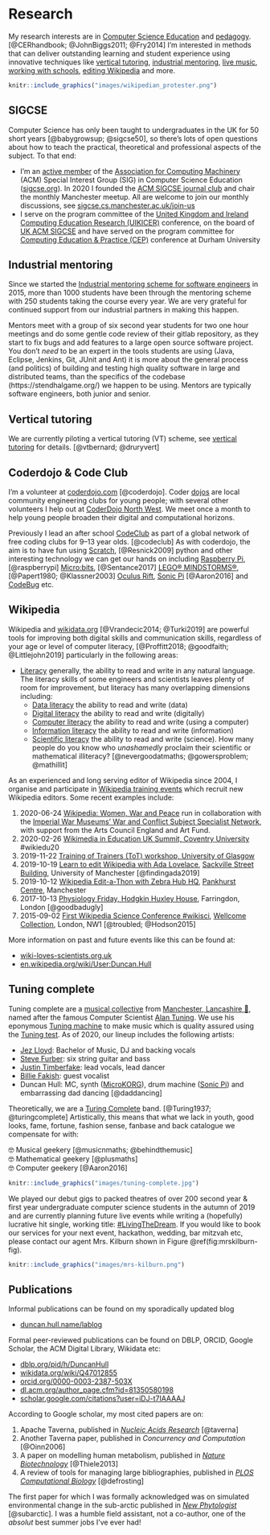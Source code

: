 # Research {#research}

My research interests are in [Computer Science Education](https://en.wikipedia.org/wiki/Computer_science_education) and [pedagogy](https://en.wikipedia.org/wiki/Pedagogy). [@CERhandbook; @JohnBiggs2011; @Fry2014] I'm interested in methods that can deliver outstanding learning and student experience using innovative techniques like [vertical tutoring], [industrial mentoring](https://www.cs.manchester.ac.uk/connect/business-engagement/industrial-mentoring/), [live music](#tuningcomplete), [working with schools](#coding-their-future), [editing Wikipedia](#wikipedia) and more.

```r
knitr::include_graphics("images/wikipedian_protester.png")
```

## SIGCSE
Computer Science has only been taught to undergraduates in the UK for 50 short years [@babygrowsup; @sigcse50], so there's lots of open questions about how to teach the practical, theoretical and professional aspects of the subject. To that end:

* I'm an [active member](https://dl.acm.org/author_page.cfm?id=81350580198) of the [Association for Computing Machinery](https://en.wikipedia.org/wiki/Association_for_Computing_Machinery) (ACM) Special Interest Group (SIG) in Computer Science Education ([sigcse.org](https://sigcse.org)). In 2020 I founded the [ACM SIGCSE journal club](https://sigcse.cs.manchester.ac.uk/) and chair the monthly Manchester meetup. All are welcome to join our monthly discussions, see [sigcse.cs.manchester.ac.uk/join-us](https://sigcse.cs.manchester.ac.uk/join-us)
* I serve on the program committee of the [United Kingdom and Ireland Computing Education Research (UIKICER)](https://www.ukicer.com/) conference, on the board of [UK ACM SIGCSE](https://uki-sigcse.acm.org/about) and have served on the program committee for [Computing Education & Practice (CEP)](http://community.dur.ac.uk/cep.conference) conference at Durham University

## Industrial mentoring
Since we started the [Industrial mentoring scheme for software engineers](https://www.cs.manchester.ac.uk/connect/business-engagement/industrial-mentoring/) in 2015, more than 1000 students have been through the mentoring scheme with 250 students taking the course every year. We are very grateful for continued support from our industrial partners in making this happen.

Mentors meet with a group of six second year students for two one hour meetings and do some gentle code review of their gitlab repository, as they start to fix bugs and add features to a large open source software project. You don’t *need* to be an expert in the tools students are using (Java, Eclipse, Jenkins, Git, JUnit and Ant) it is more about the general process (and politics) of building and testing high quality software in large and distributed teams, than the specifics of the codebase (https://stendhalgame.org/) we happen to be using. Mentors are typically software engineers, both junior and senior.

## Vertical tutoring {#vt}
We are currently piloting a vertical tutoring (VT) scheme, see [vertical tutoring] for details. [@vtbernard; @druryvert]

## Coderdojo & Code Club  {#codeclub}
I'm a volunteer at [coderdojo.com](https://coderdojo.com/) [@coderdojo]. Coder [dojos](https://en.wikipedia.org/wiki/Dojo) are local community engineering clubs for young people; with several other volunteers I help out at [CoderDojo North West](https://twitter.com/coderdojonw). We meet once a month to help young people broaden their digital and computational horizons.

Previously I lead an after school [CodeClub](https://codeclub.org) as part of a global network of free coding clubs for 9--13 year olds. [@codeclub] As with coderdojo, the aim is to have fun using [Scratch](https://scratch.mit.edu/), [@Resnick2009] python and other interesting technology we can get our hands on including [Raspberry Pi](https://www.raspberrypi.org/), [@raspberrypi] [Micro:bits](https://microbit.org/), [@Sentance2017] [LEGO® MINDSTORMS®](https://www.lego.com/en-gb/themes/mindstorms), [@Papert1980; @Klassner2003] [Oculus Rift](https://www.oculus.com), [Sonic Pi](https://sonic-pi.net/) [@Aaron2016] and [CodeBug](http://www.codebug.org.uk/) etc.

## Wikipedia {#wikipedia}
Wikipedia and [wikidata.org](https://www.wikidata.org) [@Vrandecic2014; @Turki2019] are powerful tools for improving both digital skills and communication skills, regardless of your age or level of computer literacy, [@Proffitt2018; @goodfaith; @Littlejohn2019] particularly in the following areas:

* [Literacy](https://en.wikipedia.org/wiki/Literacy) generally, the ability to read and write in any natural language. The literacy skills of some engineers and scientists leaves plenty of room for improvement, but literacy has many overlapping dimensions including:
  + [Data literacy](https://en.wikipedia.org/wiki/Data_literacy) the ability to read and write (data)
  + [Digital literacy](https://en.wikipedia.org/wiki/Digital_literacy) the ability to read and write (digitally)
  + [Computer literacy](https://en.wikipedia.org/wiki/Computer_literacy) the ability to read and write (using a computer)
  + [Information literacy](https://en.wikipedia.org/wiki/Information_literacy) the ability to read and write (information)
  + [Scientific literacy](https://en.wikipedia.org/wiki/Scientific_literacy) the ability to read and write (science). How many people do you know who _unashamedly_ proclaim their scientific or mathematical illiteracy? [@nevergoodatmaths; @gowersproblem; @mathillit]

As an experienced and long serving editor of Wikipedia since 2004, I organise and participate in [Wikipedia training events](https://en.wikipedia.org/wiki/Edit-a-thon) which recruit new Wikipedia editors. Some recent examples include:

1. 2020-06-24 [Wikipedia: Women, War and Peace](https://en.wikipedia.org/wiki/Wikipedia:Meetup/Women_in_War_and_Peace) run in collaboration with the [Imperial War Museums' War and Conflict Subject Specialist Network](https://www.iwm.org.uk/partnerships/subject-specialist-network), with support from the Arts Council England and Art Fund.
1. 2020-02-26 [Wikimedia in Education UK Summit, Coventry University](https://wikiedusummit.coventry.domains) #wikiedu20
1. 2019-11-22 [Training of Trainers (ToT) workshop, University of Glasgow](https://duncan.hull.name/2019/12/10/glasgow/)
1. 2019-10-19 [Learn to edit Wikipedia with Ada Lovelace](https://wiki-loves-scientists.org.uk/2019/10/09/learn-to-edit-wikipedia-thurs-17th-october-university-of-manchester-all-welcome/), [Sackville Street Building](https://en.wikipedia.org/wiki/Sackville_Street_Building), University of Manchester [@findingada2019]
1. 2019-10-12 [Wikipedia Edit-a-Thon with Zebra Hub HQ](https://www.eventbrite.com/e/global-wikipedia-edit-a-thon-wikieditathon-2019-manchester-and-london-2019-zebra-hub-hq-the-tickets-48601581639), [Pankhurst Centre](https://en.wikipedia.org/wiki/Pankhurst_Centre), Manchester
1. 2017-10-13 [Physiology Friday, Hodgkin Huxley House](https://wiki-loves-scientists.org.uk/2017/10/27/mirror-mirror-on-the-wall-who-is-the-most-viewed-of-them-all/), Farringdon, London [@goodbadugly]
1. 2015-09-02 [First Wikipedia Science Conference #wikisci](https://wikimedia.org.uk/wiki/Wikipedia_Science_Conference), [Wellcome Collection](https://en.wikipedia.org/wiki/Wellcome_Collection), London, NW1 [@troubled; @Hodson2015]

More information on past and future events like this can be found at:

* [wiki-loves-scientists.org.uk](https://wiki-loves-scientists.org.uk/)
* [en.wikipedia.org/wiki/User:Duncan.Hull](https://en.wikipedia.org/wiki/User:Duncan.Hull)

## Tuning complete {#tuningcomplete}
Tuning complete are a [musical collective](https://en.wikipedia.org/wiki/Musical_collective) from [Manchester, Lancashire 🌹](https://duncan.hull.name/2019/07/05/mancashire/), named after the famous Computer Scientist [Alan Tuning](https://en.wikipedia.org/wiki/Alan_Turing). We use his eponymous [Tuning machine](https://en.wikipedia.org/wiki/Turing_machine) to make music which is quality assured using the [Tuning test](https://en.wikipedia.org/wiki/Turing_test). As of 2020, our lineup includes the following artists:

* [Jez Lloyd](https://www.linkedin.com/in/jez-lloyd-84077069): Bachelor of Music, DJ and backing vocals
* [Steve Furber](https://en.wikipedia.org/wiki/Steve_Furber): six string guitar and bass
* [Justin Timberfake](https://en.wikipedia.org/wiki/Justin_Timberlake): lead vocals, lead dancer
* [Billie Fakish](https://en.wikipedia.org/wiki/Billie_Eilish): guest vocalist
* Duncan Hull: MC, synth ([MicroKORG](https://en.wikipedia.org/wiki/MicroKORG)), drum machine ([Sonic Pi](https://sonic-pi.net/)) and embarrassing dad dancing [@daddancing]

Theoretically, we are a [Turing Complete](https://en.wikipedia.org/wiki/Turing_completeness) band. [@Turing1937; @turingcomplete] Artistically, this means that what we lack in youth, good looks, fame, fortune, fashion sense, fanbase and back catalogue we compensate for with:

🤓 Musical geekery [@musicnmaths; @behindthemusic]  
🤓 Mathematical geekery [@plusmaths]   
🤓 Computer geekery [@Aaron2016]

```r
knitr::include_graphics("images/tuning-complete.jpg")
```

We played our debut gigs to packed theatres of over 200 second year & first year undergraduate computer science students in the autumn of 2019 and are currently planning future live events while writing a (hopefully) lucrative hit single, working title: [#LivingTheDream](https://twitter.com/hashtag/LivingTheDream). If you would like to book our services for your next event, hackathon, wedding, bar mitzvah etc, please contact our agent Mrs. Kilburn shown in Figure \@ref(fig:mrskilburn-fig).

```r
knitr::include_graphics("images/mrs-kilburn.png")
```

## Publications
Informal publications can be found on my sporadically updated blog

* [duncan.hull.name/lablog](https://duncan.hull.name/lablog/)

Formal peer-reviewed publications can be found on DBLP, ORCID, Google Scholar, the ACM Digital Library, Wikidata etc:

* [dblp.org/pid/h/DuncanHull](https://dblp.org/pid/h/DuncanHull)
* [wikidata.org/wiki/Q47012855](https://www.wikidata.org/wiki/Q47012855)
* [orcid.org/0000-0003-2387-503X](https://orcid.org/0000-0003-2387-503X)
* [dl.acm.org/author_page.cfm?id=81350580198](https://dl.acm.org/author_page.cfm?id=81350580198)
* [scholar.google.com/citations?user=iDJ-t7IAAAAJ](https://scholar.google.com/citations?user=iDJ-t7IAAAAJ)

According to Google scholar, my most cited papers are on:

1. Apache Taverna, published in [_Nucleic Acids Research_](https://en.wikipedia.org/wiki/Nucleic_Acids_Research) [@taverna]  
2. Another Taverna paper, published in _Concurrency and Computation_ [@Oinn2006]  
3. A paper on modelling human metabolism, published in [_Nature Biotechnology_](https://en.wikipedia.org/wiki/Nature_Biotechnology)  [@Thiele2013]
4. A review of tools for managing large bibliographies, published in [_PLOS Computational Biology_](https://en.wikipedia.org/wiki/PLOS_Computational_Biology) [@defrosting]  

The first paper for which I was formally acknowledged was on simulated environmental change in the sub-arctic published in [_New Phytologist_](https://en.wikipedia.org/wiki/New_Phytologist) [@subarctic]. I was a humble field assistant, not a co-author, one of the *absolut* best summer jobs I've ever had!
